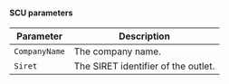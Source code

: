 #### SCU parameters

| Parameter     | Description                         |
| ------------- | ----------------------------------- |
| `CompanyName` | The company name.                   |
| `Siret`       | The SIRET identifier of the outlet. |

